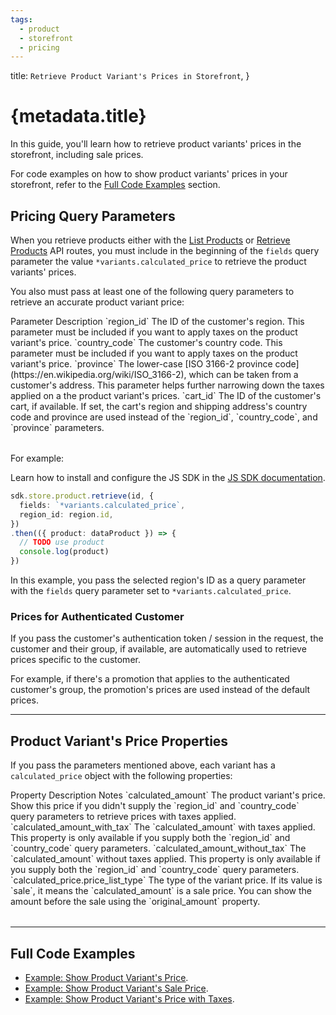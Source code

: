 ```yaml
---
tags:
  - product
  - storefront
  - pricing
---
```



  title: `Retrieve Product Variant's Prices in Storefront`,
}

# {metadata.title}

In this guide, you'll learn how to retrieve product variants' prices in the storefront, including sale prices.

<Note title="Tip">

For code examples on how to show product variants' prices in your storefront, refer to the [Full Code Examples](#full-code-examples) section.

</Note>

## Pricing Query Parameters

When you retrieve products either with the [List Products](!api!/store#products_getproducts) or [Retrieve Products](!api!/store#products_getproductsid) API routes, you must include in the beginning of the `fields` query parameter the value `*variants.calculated_price` to retrieve the product variants' prices.

You also must pass at least one of the following query parameters to retrieve an accurate product variant price:

<Table>
  <Table.Header>
    <Table.Row>
      <Table.HeaderCell>Parameter</Table.HeaderCell>
      <Table.HeaderCell>Description</Table.HeaderCell>
    </Table.Row>
  </Table.Header>
  <Table.Body>
    <Table.Row>
      <Table.Cell>
        `region_id`
      </Table.Cell>
      <Table.Cell>
        The ID of the customer's region. This parameter must be included if you want to apply taxes on the product variant's price.
      </Table.Cell>
    </Table.Row>
    <Table.Row>
      <Table.Cell>
        `country_code`
      </Table.Cell>
      <Table.Cell>
        The customer's country code. This parameter must be included if you want to apply taxes on the product variant's price.
      </Table.Cell>
    </Table.Row>
    <Table.Row>
      <Table.Cell>
        `province`
      </Table.Cell>
      <Table.Cell>
        The lower-case [ISO 3166-2 province code](https://en.wikipedia.org/wiki/ISO_3166-2), which can be taken from a customer's address. This parameter helps further narrowing down the taxes applied on a the product variant's prices.
      </Table.Cell>
    </Table.Row>
    <Table.Row>
      <Table.Cell>
        `cart_id`
      </Table.Cell>
      <Table.Cell>
        The ID of the customer's cart, if available. If set, the cart's region and shipping address's country code and province are used instead of the `region_id`, `country_code`, and `province` parameters.
      </Table.Cell>
    </Table.Row>
  </Table.Body>
</Table>

For example:

<Note title="Tip">

Learn how to install and configure the JS SDK in the [JS SDK documentation](../../../js-sdk/page.mdx).

</Note>

```ts
sdk.store.product.retrieve(id, {
  fields: `*variants.calculated_price`,
  region_id: region.id,
})
.then(({ product: dataProduct }) => {
  // TODO use product
  console.log(product)
})
```

In this example, you pass the selected region's ID as a query parameter with the `fields` query parameter set to `*variants.calculated_price`.

### Prices for Authenticated Customer

If you pass the customer's authentication token / session in the request, the customer and their group, if available, are automatically used to retrieve prices specific to the customer.

For example, if there's a promotion that applies to the authenticated customer's group, the promotion's prices are used instead of the default prices.

---

## Product Variant's Price Properties

If you pass the parameters mentioned above, each variant has a `calculated_price` object with the following properties:

<Table>
  <Table.Header>
    <Table.Row>
      <Table.HeaderCell>Property</Table.HeaderCell>
      <Table.HeaderCell>Description</Table.HeaderCell>
      <Table.HeaderCell>Notes</Table.HeaderCell>
    </Table.Row>
  </Table.Header>
  <Table.Body>
    <Table.Row>
      <Table.Cell>
        `calculated_amount`
      </Table.Cell>
      <Table.Cell>
        The product variant's price.
      </Table.Cell>
      <Table.Cell>
        Show this price if you didn't supply the `region_id` and `country_code` query parameters to retrieve prices with taxes applied.
      </Table.Cell>
    </Table.Row>
    <Table.Row>
      <Table.Cell>
        `calculated_amount_with_tax`
      </Table.Cell>
      <Table.Cell>
        The `calculated_amount` with taxes applied.
      </Table.Cell>
      <Table.Cell>
        This property is only available if you supply both the `region_id` and `country_code` query parameters.
      </Table.Cell>
    </Table.Row>
    <Table.Row>
      <Table.Cell>
        `calculated_amount_without_tax`
      </Table.Cell>
      <Table.Cell>
         The `calculated_amount` without taxes applied.
      </Table.Cell>
      <Table.Cell>
        This property is only available if you supply both the `region_id` and `country_code` query parameters.
      </Table.Cell>
    </Table.Row>
    <Table.Row>
      <Table.Cell>
        `calculated_price.price_list_type`
      </Table.Cell>
      <Table.Cell>
         The type of the variant price.
      </Table.Cell>
      <Table.Cell>
        If its value is `sale`, it means the `calculated_amount` is a sale price. You can show the amount before the sale using the `original_amount` property.
      </Table.Cell>
    </Table.Row>
  </Table.Body>
</Table>

---

## Full Code Examples

- [Example: Show Product Variant's Price](./examples/show-price/page.mdx).
- [Example: Show Product Variant's Sale Price](./examples/sale-price/page.mdx).
- [Example: Show Product Variant's Price with Taxes](./examples/tax-price/page.mdx).
